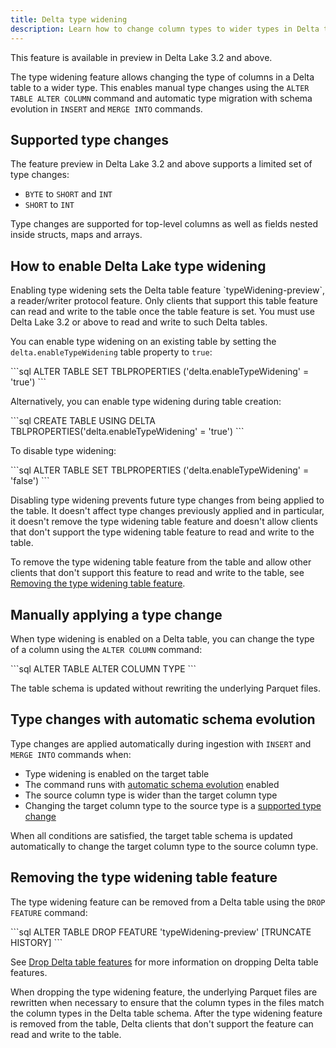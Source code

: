 ```yaml
---
title: Delta type widening
description: Learn how to change column types to wider types in Delta tables
---
```



<Aside type="note">
  This feature is available in preview in Delta Lake 3.2 and above.
</Aside>

The type widening feature allows changing the type of columns in a Delta table to a wider type. This enables manual type changes using the `ALTER TABLE ALTER COLUMN` command and automatic type migration with schema evolution in `INSERT` and `MERGE INTO` commands.

## Supported type changes

The feature preview in Delta Lake 3.2 and above supports a limited set of type changes:

- `BYTE` to `SHORT` and `INT`
- `SHORT` to `INT`

Type changes are supported for top-level columns as well as fields nested inside structs, maps and arrays.

## How to enable Delta Lake type widening

<Aside
  type="note"
  title="Important"
>
  Enabling type widening sets the Delta table feature `typeWidening-preview`, a
  reader/writer protocol feature. Only clients that support this table feature
  can read and write to the table once the table feature is set. You must use
  Delta Lake 3.2 or above to read and write to such Delta tables.
</Aside>

You can enable type widening on an existing table by setting the `delta.enableTypeWidening` table property to `true`:

<Tabs>
  <TabItem label="SQL">
    ```sql
    ALTER TABLE <table_name> SET TBLPROPERTIES ('delta.enableTypeWidening' = 'true')
    ```
  </TabItem>
</Tabs>

Alternatively, you can enable type widening during table creation:

<Tabs>
  <TabItem label="SQL">
    ```sql
    CREATE TABLE <table_name> USING DELTA TBLPROPERTIES('delta.enableTypeWidening' = 'true')
    ```
  </TabItem>
</Tabs>

To disable type widening:

<Tabs>
  <TabItem label="SQL">
    ```sql
    ALTER TABLE <table_name> SET TBLPROPERTIES ('delta.enableTypeWidening' = 'false')
    ```
  </TabItem>
</Tabs>

Disabling type widening prevents future type changes from being applied to the table. It doesn't affect type changes previously applied and in particular, it doesn't remove the type widening table feature and doesn't allow clients that don't support the type widening table feature to read and write to the table.

To remove the type widening table feature from the table and allow other clients that don't support this feature to read and write to the table, see [Removing the type widening table feature](#removing-the-type-widening-table-feature).

## Manually applying a type change

When type widening is enabled on a Delta table, you can change the type of a column using the `ALTER COLUMN` command:

<Tabs>
  <TabItem label="SQL">
    ```sql
    ALTER TABLE <table_name> ALTER COLUMN <col_name> TYPE <new_type>
    ```
  </TabItem>
</Tabs>

The table schema is updated without rewriting the underlying Parquet files.

## Type changes with automatic schema evolution

Type changes are applied automatically during ingestion with `INSERT` and `MERGE INTO` commands when:

- Type widening is enabled on the target table
- The command runs with [automatic schema evolution](/latest/delta-update#merge-schema-evolution) enabled
- The source column type is wider than the target column type
- Changing the target column type to the source type is a [supported type change](#supported-type-changes)

When all conditions are satisfied, the target table schema is updated automatically to change the target column type to the source column type.

## Removing the type widening table feature

The type widening feature can be removed from a Delta table using the `DROP FEATURE` command:

<Tabs>
  <TabItem label="SQL">
    ```sql
    ALTER TABLE <table_name> DROP FEATURE 'typeWidening-preview' [TRUNCATE HISTORY]
    ```
  </TabItem>
</Tabs>

See [Drop Delta table features](/latest/delta-drop-feature) for more information on dropping Delta table features.

When dropping the type widening feature, the underlying Parquet files are rewritten when necessary to ensure that the column types in the files match the column types in the Delta table schema. After the type widening feature is removed from the table, Delta clients that don't support the feature can read and write to the table.
